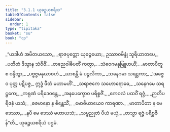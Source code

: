 ```yaml
---
title: "3.1.1 ယုဓဉ္ဇယစရိယ"
tableOfContents: false
sidebar:
  order: 1
type: "tipitaka"
basket: "su"
book: "cp"
---
```



<DynamicBreadcrumb />

<Division number="1" book="cp" e="ch" v="21" p="408">

<Paragraph number="269" type="verses" book="cp">
_“ယဒါဟံ အမိတယသော,_  
_ရာဇပုတ္တော ယုဓဉ္ဇယော;_  
ဥဿာဝဗိန္ဒုံ သူရိယာတပေ,_  
_ပတိတံ ဒိသွာန သံဝိဇိံ._  

</Paragraph>

</Division>
<Division number="2" book="cp" e="ch" v="21" p="408">

<Paragraph number="270" type="verses" book="cp">
_တညေဝါဓိပတိံ ကတွာ,_  
_သံဝေဂမနုဗြူဟယိံ;_  
_မာတာပိတူ စ ဝန္ဒိတွာ,_  
_ပဗ္ဗဇ္ဇမနုယာစဟံ._  

</Paragraph>

</Division>
<Division number="3" book="cp" e="ch" v="21" p="408">

<Paragraph number="271" type="verses" book="cp">
_ယာစန္တိ မံ ပဉ္ဇလိကာ,_  
_သနေဂမာ သရဋ္ဌကာ;_  
_‘အဇ္ဇေဝ ပုတ္တ ပဋိပဇ္ဇ,_  
ဣဒ္ဓံ ဖီတံ မဟာမဟိံ’._  

</Paragraph>

</Division>
<Division number="4" book="cp" e="ch" v="21" p="408">

<Paragraph number="272" type="verses" book="cp">
_သရာဇကေ သဟောရောဓေ,_  
_သနေဂမေ သရဋ္ဌကေ;_  
_ကရုဏံ ပရိဒေဝန္တေ,_  
_အနပေက္ခောဝ ပရိစ္စဇိံ._  

</Paragraph>

</Division>
<Division number="5" book="cp" e="ch" v="21" p="408">

<Paragraph number="273" type="verses" book="cp">
_ကေဝလံ ပထဝိံ ရဇ္ဇံ,_  
_ဉာတိပရိဇနံ ယသံ;_  
_စဇမာနော န စိန္တေသိံ,_  
_ဗောဓိယာယေဝ ကာရဏာ._  

</Paragraph>

</Division>
<Division number="6" book="cp" e="ch" v="21" p="408">

<Paragraph number="274" type="verses" book="cp">
_မာတာပိတာ န မေ ဒေဿာ,_  
_နပိ မေ ဒေဿံ မဟာယသံ;_  
_သဗ္ဗညုတံ ပိယံ မယှံ,_  
_တသ္မာ ရဇ္ဇံ ပရိစ္စဇိန်”တိ._  


</Paragraph>
</Division>

<Paragraph number="275" type="center" book="cp">
ယုဓဉ္ဇယစရိယံ ပဌမံ.
</Paragraph>